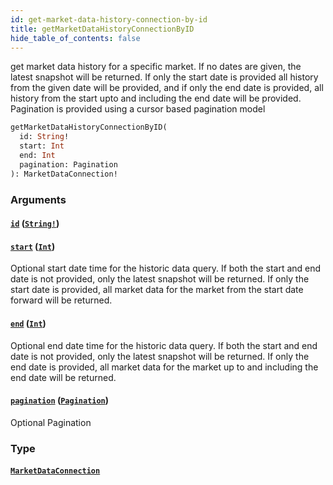 ```yaml
---
id: get-market-data-history-connection-by-id
title: getMarketDataHistoryConnectionByID
hide_table_of_contents: false
---
```



get market data history for a specific market. If no dates are given, the latest snapshot will be returned. If only the start date is provided all history from the given date will be provided, and if only the end date is provided, all history from the start upto and including the end date will be provided. Pagination is provided using a cursor based pagination model

```graphql
getMarketDataHistoryConnectionByID(
  id: String!
  start: Int
  end: Int
  pagination: Pagination
): MarketDataConnection!
```


### Arguments

#### [`id`](#) ([`String!`](/docs/mainnet/graphql/scalars/string))




#### [`start`](#) ([`Int`](/docs/mainnet/graphql/scalars/int))

Optional start date time for the historic data query.
If both the start and end date is not provided, only the latest snapshot will be returned.
If only the start date is provided, all market data for the market from the start date forward will be returned.


#### [`end`](#) ([`Int`](/docs/mainnet/graphql/scalars/int))

Optional end date time for the historic data query.
If both the start and end date is not provided, only the latest snapshot will be returned.
If only the end date is provided, all market data for the market up to and including the end date will be returned.


#### [`pagination`](#) ([`Pagination`](/docs/mainnet/graphql/inputs/pagination))

Optional Pagination


### Type

#### [`MarketDataConnection`](/docs/mainnet/graphql/objects/market-data-connection)






